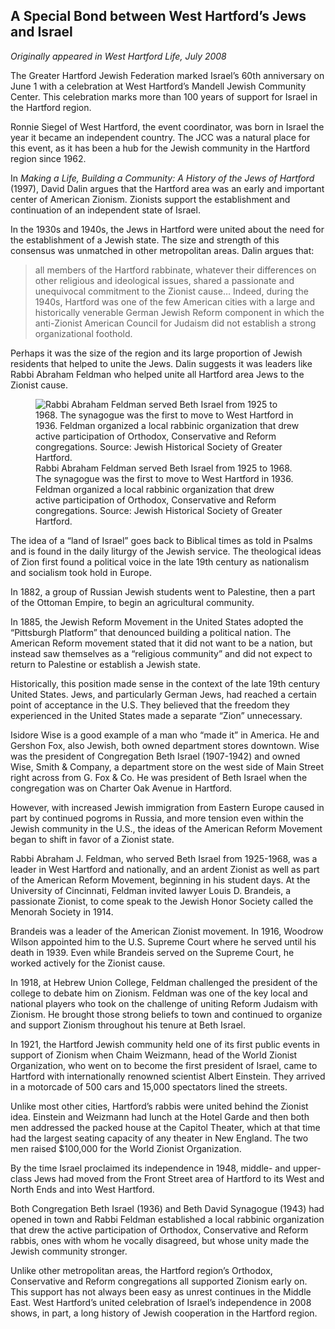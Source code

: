 ## A Special Bond between West Hartford’s Jews and Israel {-}

*Originally appeared in West Hartford Life, July 2008*

The Greater Hartford Jewish Federation marked Israel’s 60th anniversary on June 1 with a celebration at West Hartford’s Mandell Jewish Community Center. This celebration marks more than 100 years of support for Israel in the Hartford region.

Ronnie Siegel of West Hartford, the event coordinator, was born in Israel the year it became an independent country. The JCC was a natural place for this event, as it has been a hub for the Jewish community in the Hartford region since 1962.

In *Making a Life, Building a Community: A History of the Jews of Hartford* (1997), David Dalin argues that the Hartford area was an early and important center of American Zionism. Zionists support the establishment and continuation of an independent state of Israel.

In the 1930s and 1940s, the Jews in Hartford were united about the need for the establishment of a Jewish state. The size and strength of this consensus was unmatched in other metropolitan areas. Dalin argues that:

> all members of the Hartford rabbinate, whatever their differences on other religious and ideological issues, shared a passionate and unequivocal commitment to the Zionist cause... Indeed, during the 1940s, Hartford was one of the few American cities with a large and historically venerable German Jewish Reform component in which the anti-Zionist American Council for Judaism did not establish a strong organizational foothold.

Perhaps it was the size of the region and its large proportion of Jewish residents that helped to unite the Jews. Dalin suggests it was leaders like Rabbi Abraham Feldman who helped unite all Hartford area Jews to the Zionist cause.

![Rabbi Abraham Feldman served Beth Israel from 1925 to 1968. The synagogue was the first to move to West Hartford in 1936. Feldman organized a local rabbinic organization that drew active participation of Orthodox, Conservative and Reform congregations. Source: Jewish Historical Society of Greater Hartford.](images/09-feldman.jpg)

The idea of a “land of Israel” goes back to Biblical times as told in Psalms and is found in the daily liturgy of the Jewish service. The theological ideas of Zion first found a political voice in the late 19th century as nationalism and socialism took hold in Europe.

In 1882, a group of Russian Jewish students went to Palestine, then a part of the Ottoman Empire, to begin an agricultural community.

In 1885, the Jewish Reform Movement in the United States adopted the “Pittsburgh Platform” that denounced building a political nation. The American Reform movement stated that it did not want to be a nation, but instead saw themselves as a “religious community” and did not expect to return to Palestine or establish a Jewish state.

Historically, this position made sense in the context of the late 19th century United States. Jews, and particularly German Jews, had reached a certain point of acceptance in the U.S. They believed that the freedom they experienced in the United States made a separate “Zion” unnecessary.

Isidore Wise is a good example of a man who “made it” in America. He and Gershon Fox, also Jewish, both owned department stores downtown. Wise was the president of Congregation Beth Israel (1907-1942) and owned Wise, Smith & Company, a department store on the west side of Main Street right across from G. Fox & Co. He was president of Beth Israel when the congregation was on Charter Oak Avenue in Hartford.

However, with increased Jewish immigration from Eastern Europe caused in part by continued pogroms in Russia, and more tension even within the Jewish community in the U.S., the ideas of the American Reform Movement began to shift in favor of a Zionist state.

Rabbi Abraham J. Feldman, who served Beth Israel from 1925-1968, was a leader in West Hartford and nationally, and an ardent Zionist as well as part of the American Reform Movement, beginning in his student days. At the University of Cincinnati, Feldman invited lawyer Louis D. Brandeis, a passionate Zionist, to come speak to the Jewish Honor Society called the Menorah Society in 1914.

Brandeis was a leader of the American Zionist movement. In 1916, Woodrow Wilson appointed him to the U.S. Supreme Court where he served until his death in 1939. Even while Brandeis served on the Supreme Court, he worked actively for the Zionist cause.

In 1918, at Hebrew Union College, Feldman challenged the president of the college to debate him on Zionism. Feldman was one of the key local and national players who took on the challenge of uniting Reform Judaism with Zionism. He brought those strong beliefs to town and continued to organize and support Zionism throughout his tenure at Beth Israel.

In 1921, the Hartford Jewish community held one of its first public events in support of Zionism when Chaim Weizmann, head of the World Zionist Organization, who went on to become the first president of Israel, came to Hartford with internationally renowned scientist Albert Einstein. They arrived in a motorcade of 500 cars and 15,000 spectators lined the streets.

Unlike most other cities, Hartford’s rabbis were united behind the Zionist idea. Einstein and Weizmann had lunch at the Hotel Garde and then both men addressed the packed house at the Capitol Theater, which at that time had the largest seating capacity of any theater in New England. The two men raised $100,000 for the World Zionist Organization.

By the time Israel proclaimed its independence in 1948, middle- and upper-class Jews had moved from the Front Street area of Hartford to its West and North Ends and into West Hartford.

Both Congregation Beth Israel (1936) and Beth David Synagogue (1943) had opened in town and Rabbi Feldman established a local rabbinic organization that drew the active participation of Orthodox, Conservative and Reform rabbis, ones with whom he vocally disagreed, but whose unity made the Jewish community stronger.

Unlike other metropolitan areas, the Hartford region’s Orthodox, Conservative and Reform congregations all supported Zionism early on. This support has not always been easy as unrest continues in the Middle East. West Hartford’s united celebration of Israel’s independence in 2008 shows, in part, a long history of Jewish cooperation in the Hartford region.
